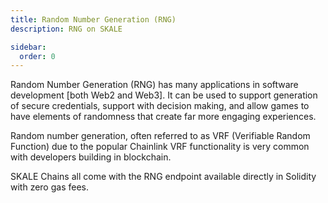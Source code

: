 ```yaml
---
title: Random Number Generation (RNG)
description: RNG on SKALE

sidebar:
  order: 0
---
```



Random Number Generation (RNG) has many applications in software development [both Web2 and Web3].
It can be used to support generation of secure credentials, support with decision making, 
and allow games to have elements of randomness that create far more engaging experiences.

Random number generation, often referred to as VRF (Verifiable Random Function) due to
the popular Chainlink VRF functionality is very common with developers building in blockchain.

SKALE Chains all come with the RNG endpoint available directly in Solidity with zero gas fees.

<CardGrid>
	<LinkCard
		title="SKALE RNG"
		href="/builders/tools/rng/skale-rng"
		description="SKALE Native Random Number Generator"
	/>
</CardGrid>
